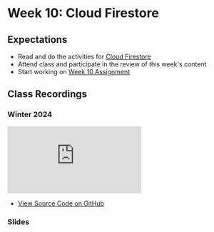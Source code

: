 # Week 10: Cloud Firestore

## Expectations

- Read and do the activities for [Cloud Firestore](/week-10/firestore)
- Attend class and participate in the review of this week's content
- Start working on [Week 10 Assignment](/week-10/assignment)

## Class Recordings

### Winter 2024

<iframe
  style={{ width: "100%", aspectRatio: "16/9" }}
  src="https://www.youtube.com/embed/sHECY-oTGNg?si=iCPBPtQX8sLNfsdz"
  title="YouTube video player"
  frameBorder="0"
  allow="accelerometer; autoplay; clipboard-write; encrypted-media; gyroscope; picture-in-picture; web-share"
  allowFullScreen="allowFullScreen"
></iframe>

- [View Source Code on GitHub](https://github.com/warsylewicz/webdev2-demos/tree/ea3ecab0c5115fd295a19dc770494875d64e9b43/app/week-10)

### Slides


<Slideshow file="/week-10/slides" />
